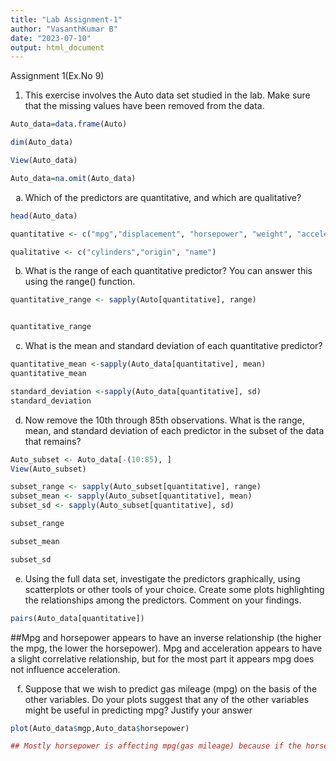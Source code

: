 ---
title: "Lab Assignment-1"
author: "VasanthKumar B"
date: "2023-07-10"
output: html_document
---


Assignment 1(Ex.No 9)
		


1.	This exercise involves the Auto data set studied in the lab. Make sure that the missing values have been removed from the data.
```{r}
Auto_data=data.frame(Auto)

dim(Auto_data)

View(Auto_data)

Auto_data=na.omit(Auto_data)

```

 (a) Which of the predictors are quantitative, and which are qualitative?
```{r}
head(Auto_data)

quantitative <- c("mpg","displacement", "horsepower", "weight", "acceleration", "year")

qualitative <- c("cylinders","origin", "name")
```
 
(b) What is the range of each quantitative predictor? You can answer this using the range() function.
```{r}
quantitative_range <- sapply(Auto[quantitative], range)


quantitative_range

```

(c) What is the mean and standard deviation of each quantitative predictor? 
```{r}
quantitative_mean <-sapply(Auto_data[quantitative], mean)
quantitative_mean
```

```{r}
standard_deviation <-sapply(Auto_data[quantitative], sd)
standard_deviation
```

(d)	 Now remove the 10th through 85th observations. What is the range, mean, and standard deviation of each predictor in the subset of the data that remains? 
```{r}
Auto_subset <- Auto_data[-(10:85), ]
View(Auto_subset)

subset_range <- sapply(Auto_subset[quantitative], range)
subset_mean <- sapply(Auto_subset[quantitative], mean)
subset_sd <- sapply(Auto_subset[quantitative], sd)
```


```{r}
subset_range
```


```{r}
subset_mean
```


```{r}
subset_sd

```

(e)	Using the full data set, investigate the predictors graphically, using scatterplots or other tools of your choice. Create some plots highlighting the relationships among the predictors. Comment on your findings.
```{r}
pairs(Auto_data[quantitative])

```
##Mpg and horsepower appears to have an inverse relationship (the higher the mpg, the lower the horsepower). Mpg and acceleration appears to have a slight correlative relationship, but for the most part it appears mpg does not influence acceleration. 

(f) Suppose that we wish to predict gas mileage (mpg) on the basis of the other variables. Do your plots suggest that any of the other variables might be useful in predicting mpg? Justify your answer
```{r}
plot(Auto_data$mgp,Auto_data$horsepower)

## Mostly horsepower is affecting mpg(gas mileage) because if the horse power decreases , the mpg is increasing , so this two has negative relationship 

```



